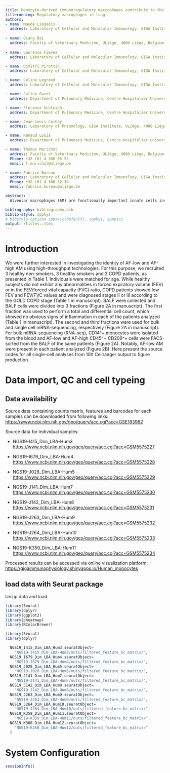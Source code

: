 ```yaml
---
title: Monocyte-derived immunoregulatory macrophages contribute to the alveolar macrophage pool in humans
titlerunning: Regulatory macrophages in lung
authors: 
- name: Maude Liégeois
  address: Laboratory of Cellular and Molecular Immunology, GIGA Institute, ULiège, 4000 Liège, Belgium
  
- name: Qiang Bai
  address: Faculty of Veterinary Medicine, ULiège, 4000 Liège, Belgium; Laboratory of Immunophysiology, GIGA Institute, ULiège, 4000 Liège, Belgium
  
- name: Laurence Fievez
  address: Laboratory of Cellular and Molecular Immunology, GIGA Institute, ULiège, 4000 Liège, Belgium; Faculty of Veterinary Medicine, ULiège, 4000 Liège, Belgium

- name: Dimitri Pirottin
  address: Laboratory of Cellular and Molecular Immunology, GIGA Institute, ULiège, 4000 Liège, Belgium; Faculty of Veterinary Medicine, ULiège, 4000 Liège, Belgium

- name: Céline Legrand
  address: Laboratory of Cellular and Molecular Immunology, GIGA Institute, ULiège, 4000 Liège, Belgium; Faculty of Veterinary Medicine, ULiège, 4000 Liège, Belgium

- name: Julien Guiot
  address: Department of Pulmonary Medicine, Centre Hospitalier Universitaire (CHU), ULiège, 4000 Liège, Belgium; Laboratory of Pneumology, GIGA Institute, ULiège, 4000 Liège, Belgium

- name: Florence Schleich
  address: Department of Pulmonary Medicine, Centre Hospitalier Universitaire (CHU), ULiège, 4000 Liège, Belgium; Laboratory of Pneumology, GIGA Institute, ULiège, 4000 Liège, Belgium

- name: Jean-Louis Corhay
  address: Laboratory of Pneumology, GIGA Institute, ULiège, 4000 Liège, Belgium

- name: Renaud Louis
  address: Department of Pulmonary Medicine, Centre Hospitalier Universitaire (CHU), ULiège, 4000 Liège, Belgium; Laboratory of Pneumology, GIGA Institute, ULiège, 4000 Liège, Belgium

- name: Thomas Marichal
  address: Faculty of Veterinary Medicine, ULiège, 4000 Liège, Belgium; Laboratory of Immunophysiology, GIGA Institute, ULiège, 4000 Liège, Belgium; Walloon Excellence in Life Sciences and Biotechnology (WELBIO), Wallonia, Belgium
  Phone: +32 (0) 4 366 95 55
  email: t.marichal@uliege.be 

- name: Fabrice Bureau
  address: Laboratory of Cellular and Molecular Immunology, GIGA Institute, ULiège, 4000 Liège, Belgium; Faculty of Veterinary Medicine, ULiège, 4000 Liège, Belgium; Walloon Excellence in Life Sciences and Biotechnology (WELBIO), Wallonia, Belgium
  Phone: +32 (0) 4 366 32 14
  email: fabrice.bureau@uliege.be

abstract: |
  Alveolar macrophages (AM) are functionally important innate cells involved in lung homeostasis and immunity. While the idea that AM merely represent a homogenous population has been recently challenged, it remains unclear whether ontogenically and functionally distinct subpopulations of AMs can be found in healthy human lungs, and to what extent conditions like smoking or chronic obstructive pulmonary disease (COPD) trigger changes in the AM compartment. Here, we analyzed bronchoalveolar lavage fluid (BALF) cells from healthy non-smokers, healthy smokers and COPD patients by flow cytometry, bulk and single-cell(sc) RNA-sequencing (RNA-seq). We found that BALF CD206+ macrophage subpopulations could be distinguished based on their level of auto-fluorescence. Bulk RNA-seq analysis of blood monocytes, CD206+ autofluorescentlow (AFlo) and AFhi macrophages supported that AFlo macrophages derived from monocytes that were imprinted by the alveolar niche to differentiate into AM expressing both monocyte- and AM-related genes. ScRNA-seq analyses performed on total BALF cells from the same patients highlighted the dual monocytic and self-proliferative origin of AM, as well as the functional diversity of the AM pool in healthy and COPD lungs. Of note, monocyte-derived AFlo AM were equally represented in each category of subjects and exhibited an immunoregulatory profile, including the ability to secrete the immunosuppressive cytokine interleukin(IL-10). Finally, we provide evidence that the monocyte-associated marker CCR2 can be used by flow cytometry to distinguish AM according to their origin, thereby opening new perspectives to better understand AM complexity and functions in different contexts, such as infections, inflammatory disorders or cancer. 

bibliography: bibliography.bib
biblio-style: spphys
# bibstyle options spbasic(default), spphys, spmpsci
output: rticles::ctex
---
```


# Introduction {#intro}
We were further interested in investigating the identity of AF-low and AF-high AM using high-throughput technologies. For this purpose, we recruited 3 healthy non-smokers, 3 healthy smokers and 3 COPD patients, as presented in Table 1. Individuals were matched for age. While healthy subjects did not exhibit any abnormalities in forced expiratory volume (FEV) or in the FEV/forced vital capacity (FVC) ratio, COPD patients showed low FEV and FEV/FVC values and were diagnosed stages II or III according to the GOLD COPD stage (Table 1 in manuscript). BALF were collected and BALF cells were divided into 3 fractions (Figure 2A in manuscript). The first fraction was used to perform a total and differential cell count, which showed no obvious signs of inflammation in each of the patients analyzed (Table 1 in manuscript). The second and third fractions were used for bulk and single cell mRNA-sequencing, respectively (Figure 2A in manuscript).
For bulk mRNA-sequencing (RNA-seq), CD14^+ monocytes were isolated from the blood and AF-low and AF-high CD45^+ CD206^+ cells were FACS-sorted from the BALF of the same patients (Figure 2A). Notably, AF-low AM were present in each patient analyzed (Figure 2B). 
Here present the source codes for all single-cell analyses from 10X Cellranger output to figure production. 

# Data import, QC and cell typeing {#sec:1}

## Data availability
Source data containing counts matrix, features and barcodes for each samples can be downloaded from following links: 
[https://www.ncbi.nlm.nih.gov/geo/query/acc.cgi?acc=GSE183982](https://www.ncbi.nlm.nih.gov/geo/query/acc.cgi?acc=GSE183982)

Source data for individual samples: 

- NGS19-I415_Dim_LBA-Hum3
[https://www.ncbi.nlm.nih.gov/geo/query/acc.cgi?acc=GSM5575227](https://www.ncbi.nlm.nih.gov/geo/query/acc.cgi?acc=GSM5575227)

- NGS19-I679_Dim_LBA-Hum4
[https://www.ncbi.nlm.nih.gov/geo/query/acc.cgi?acc=GSM5575228](https://www.ncbi.nlm.nih.gov/geo/query/acc.cgi?acc=GSM5575228)

- NGS19-J028_Dim_LBA-Hum5
[https://www.ncbi.nlm.nih.gov/geo/query/acc.cgi?acc=GSM5575229](https://www.ncbi.nlm.nih.gov/geo/query/acc.cgi?acc=GSM5575229)

- NGS19-J141_Dim_LBA-Hum7
[https://www.ncbi.nlm.nih.gov/geo/query/acc.cgi?acc=GSM5575230](https://www.ncbi.nlm.nih.gov/geo/query/acc.cgi?acc=GSM5575230)

- NGS19-J142_Dim_LBA-Hum8
[https://www.ncbi.nlm.nih.gov/geo/query/acc.cgi?acc=GSM5575231](https://www.ncbi.nlm.nih.gov/geo/query/acc.cgi?acc=GSM5575231)

- NGS19-J263_Dim_LBA-Hum9
[https://www.ncbi.nlm.nih.gov/geo/query/acc.cgi?acc=GSM5575232](https://www.ncbi.nlm.nih.gov/geo/query/acc.cgi?acc=GSM5575232)

- NGS19-J264_Dim_LBA-Hum10
[https://www.ncbi.nlm.nih.gov/geo/query/acc.cgi?acc=GSM5575233](https://www.ncbi.nlm.nih.gov/geo/query/acc.cgi?acc=GSM5575233)

- NGS19-K359_Dim_LBA-Hum11
[https://www.ncbi.nlm.nih.gov/geo/query/acc.cgi?acc=GSM5575234](https://www.ncbi.nlm.nih.gov/geo/query/acc.cgi?acc=GSM5575234)

Processed results can be accessed via online visualization platform: 
[https://gigaimmunophysiology.shinyapps.io/Human_monocytes](https://gigaimmunophysiology.shinyapps.io/Human_monocytes)


## load data with Seurat package
Unzip data and load. 

```r
library(Seurat)
library(dplyr)
library(ggplot2)
library(pheatmap)
library(RColorBrewer)
```


```r
library(Seurat)
library(dplyr)

  NGS19_I415_Dim_LBA_Hum3.seuratObject=
    "NGS19-I415_Dim_LBA-Hum3/outs/filtered_feature_bc_matrix/",
  NGS19_I679_Dim_LBA_Hum4.seuratObject=
    "NGS19-I679_Dim_LBA-Hum4/outs/filtered_feature_bc_matrix/",
  NGS19_J028_Dim_LBA_Hum5.seuratObject=
    "NGS19-J028_Dim_LBA-Hum5/outs/filtered_feature_bc_matrix/",
  NGS19_J141_Dim_LBA_Hum7.seuratObject=
    "NGS19-J141_Dim_LBA-Hum7/outs/filtered_feature_bc_matrix/",
  NGS19_J142_Dim_LBA_Hum8.seuratObject=
    "NGS19-J142_Dim_LBA-Hum8/outs/filtered_feature_bc_matrix/",
  NGS19_J263_Dim_LBA_Hum9.seuratObject=
    "NGS19-J263_Dim_LBA-Hum9/outs/filtered_feature_bc_matrix/",
  NGS19_J264_Dim_LBA_Hum10.seuratObject=
    "NGS19-J264_Dim_LBA-Hum10/outs/filtered_feature_bc_matrix/",
  NGS19_K359_Dim_LBA_Hum11.seuratObject=
    "NGS19-K359_Dim_LBA-Hum11/outs/filtered_feature_bc_matrix/",
  NGS19_K360_Dim_LBA_Hum12.seuratObject=
    "NGS19-K360_Dim_LBA-Hum12/outs/filtered_feature_bc_matrix/"
  )


```


# System Configuration {#sec:3}
```r
sessionInfo()
```




